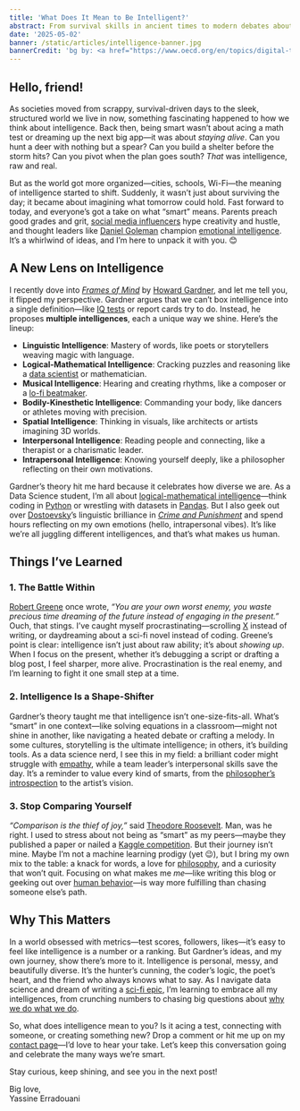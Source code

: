 ---
title: 'What Does It Mean to Be Intelligent?'
abstract: From survival skills in ancient times to modern debates about IQ and creativity, the idea of intelligence has evolved dramatically. In this post, I explore how our understanding of "being smart" has shifted, dive into Howard Gardner’s theory of multiple intelligences, and share lessons I’ve learned about embracing our unique strengths. Join me as we rethink what intelligence means today.
date: '2025-05-02'
banner: /static/articles/intelligence-banner.jpg
bannerCredit: 'bg by: <a href="https://www.oecd.org/en/topics/digital-transformation-of-tax-administration.html" target="_blank" rel="noopener noreferrer">OECD</a>'
---


## Hello, friend!

As societies moved from scrappy, survival-driven days to the sleek, structured world we live in now, something fascinating happened to how we think about intelligence. Back then, being smart wasn’t about acing a math test or dreaming up the next big app—it was about *staying alive*. Can you hunt a deer with nothing but a spear? Can you build a shelter before the storm hits? Can you pivot when the plan goes south? *That* was intelligence, raw and real.

But as the world got more organized—cities, schools, Wi-Fi—the meaning of intelligence started to shift. Suddenly, it wasn’t just about surviving the day; it became about imagining what tomorrow could hold. Fast forward to today, and everyone’s got a take on what “smart” means. Parents preach good grades and grit, [social media influencers](https://www.forbes.com/sites/forbesagencycouncil/2023/02/03/the-rise-of-influencer-culture/) hype creativity and hustle, and thought leaders like [Daniel Goleman](https://www.danielgoleman.info/) champion [emotional intelligence](https://www.psychologytoday.com/us/basics/emotional-intelligence). It’s a whirlwind of ideas, and I’m here to unpack it with you. 😊



## A New Lens on Intelligence

I recently dove into [*Frames of Mind*](https://www.howardgardner.com/books) by [Howard Gardner](https://www.gse.harvard.edu/faculty/howard-gardner), and let me tell you, it flipped my perspective. Gardner argues that we can’t box intelligence into a single definition—like [IQ tests](https://www.mensa.org/iq/what-iq) or report cards try to do. Instead, he proposes **multiple intelligences**, each a unique way we shine. Here’s the lineup:

- **Linguistic Intelligence**: Mastery of words, like poets or storytellers weaving magic with language.
- **Logical-Mathematical Intelligence**: Cracking puzzles and reasoning like a [data scientist](https://www.coursera.org/articles/what-is-a-data-scientist) or mathematician.
- **Musical Intelligence**: Hearing and creating rhythms, like a composer or a [lo-fi beatmaker](https://www.chillhop.com/).
- **Bodily-Kinesthetic Intelligence**: Commanding your body, like dancers or athletes moving with precision.
- **Spatial Intelligence**: Thinking in visuals, like architects or artists imagining 3D worlds.
- **Interpersonal Intelligence**: Reading people and connecting, like a therapist or a charismatic leader.
- **Intrapersonal Intelligence**: Knowing yourself deeply, like a philosopher reflecting on their own motivations.

Gardner’s theory hit me hard because it celebrates how diverse we are. As a Data Science student, I’m all about [logical-mathematical intelligence](https://www.python.org/)—think coding in [Python](https://www.python.org/) or wrestling with datasets in [Pandas](https://pandas.pydata.org/). But I also geek out over [Dostoevsky](https://www.britannica.com/biography/Fyodor-Dostoyevsky)’s linguistic brilliance in [*Crime and Punishment*](https://www.gutenberg.org/ebooks/2554) and spend hours reflecting on my own emotions (hello, intrapersonal vibes). It’s like we’re all juggling different intelligences, and that’s what makes us human.


## Things I’ve Learned

### 1. The Battle Within

[Robert Greene](https://www.robertgreene.net/) once wrote, *“You are your own worst enemy, you waste precious time dreaming of the future instead of engaging in the present.”* Ouch, that stings. I’ve caught myself procrastinating—scrolling [X](https://x.com/) instead of writing, or daydreaming about a sci-fi novel instead of coding. Greene’s point is clear: intelligence isn’t just about raw ability; it’s about *showing up*. When I focus on the present, whether it’s debugging a script or drafting a blog post, I feel sharper, more alive. Procrastination is the real enemy, and I’m learning to fight it one small step at a time.

### 2. Intelligence Is a Shape-Shifter

Gardner’s theory taught me that intelligence isn’t one-size-fits-all. What’s “smart” in one context—like solving equations in a classroom—might not shine in another, like navigating a heated debate or crafting a melody. In some cultures, storytelling is the ultimate intelligence; in others, it’s building tools. As a data science nerd, I see this in my field: a brilliant coder might struggle with [empathy](https://greatergood.berkeley.edu/topic/empathy/definition), while a team leader’s interpersonal skills save the day. It’s a reminder to value every kind of smarts, from the [philosopher’s introspection](https://www.iep.utm.edu/kierkega/) to the artist’s vision.

### 3. Stop Comparing Yourself

*“Comparison is the thief of joy,”* said [Theodore Roosevelt](https://www.nps.gov/thro/index.htm). Man, was he right. I used to stress about not being as “smart” as my peers—maybe they published a paper or nailed a [Kaggle competition](https://www.kaggle.com/). But their journey isn’t mine. Maybe I’m not a machine learning prodigy (yet 😉), but I bring my own mix to the table: a knack for words, a love for [philosophy](https://www.philosophybasics.com/), and a curiosity that won’t quit. Focusing on what makes me *me*—like writing this blog or geeking out over [human behavior](https://www.psychologytoday.com/us/basics/behaviorism)—is way more fulfilling than chasing someone else’s path.



## Why This Matters

In a world obsessed with metrics—test scores, followers, likes—it’s easy to feel like intelligence is a number or a ranking. But Gardner’s ideas, and my own journey, show there’s more to it. Intelligence is personal, messy, and beautifully diverse. It’s the hunter’s cunning, the coder’s logic, the poet’s heart, and the friend who always knows what to say. As I navigate data science and dream of writing a [sci-fi epic](https://www.imdb.com/title/tt0816692/), I’m learning to embrace all my intelligences, from crunching numbers to chasing big questions about [why we do what we do](https://www.ted.com/topics/psychology).

So, what does intelligence mean to you? Is it acing a test, connecting with someone, or creating something new? Drop a comment or hit me up on my [contact page](/contact)—I’d love to hear your take. Let’s keep this conversation going and celebrate the many ways we’re smart.

Stay curious, keep shining, and see you in the next post!

Big love,  
Yassine Erradouani